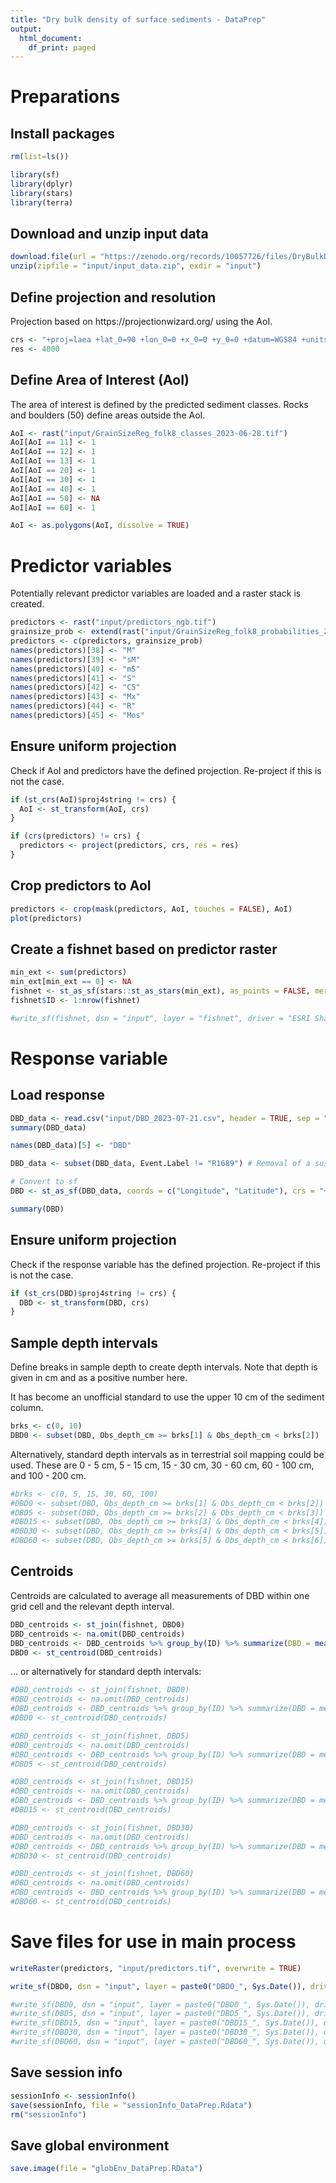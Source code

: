 ```yaml
---
title: "Dry bulk density of surface sediments - DataPrep"
output:
  html_document:
    df_print: paged
---
```


# Preparations

## Install packages

```r
rm(list=ls())

library(sf)
library(dplyr)
library(stars)
library(terra)
```


## Download and unzip input data

```r
download.file(url = "https://zenodo.org/records/10057726/files/DryBulkDensity_input.zip", destfile = "input/input_data.zip")
unzip(zipfile = "input/input_data.zip", exdir = "input")
```


## Define projection and resolution

Projection based on https://projectionwizard.org/ using the AoI.

```r
crs <- "+proj=laea +lat_0=90 +lon_0=0 +x_0=0 +y_0=0 +datum=WGS84 +units=m +no_defs" 
res <- 4000
```


## Define Area of Interest (AoI)

The area of interest is defined by the predicted sediment classes. Rocks and boulders (50) define areas outside the AoI.

```r
AoI <- rast("input/GrainSizeReg_folk8_classes_2023-06-28.tif")
AoI[AoI == 11] <- 1
AoI[AoI == 12] <- 1
AoI[AoI == 13] <- 1
AoI[AoI == 20] <- 1
AoI[AoI == 30] <- 1
AoI[AoI == 40] <- 1
AoI[AoI == 50] <- NA
AoI[AoI == 60] <- 1

AoI <- as.polygons(AoI, dissolve = TRUE)
```


# Predictor variables

Potentially relevant predictor variables are loaded and a raster stack is created.

```r
predictors <- rast("input/predictors_ngb.tif")
grainsize_prob <- extend(rast("input/GrainSizeReg_folk8_probabilities_2023-06-28.tif"), predictors)
predictors <- c(predictors, grainsize_prob)
names(predictors)[38] <- "M"
names(predictors)[39] <- "sM"
names(predictors)[40] <- "mS"
names(predictors)[41] <- "S"
names(predictors)[42] <- "CS"
names(predictors)[43] <- "Mx"
names(predictors)[44] <- "R"
names(predictors)[45] <- "Mos"
```


## Ensure uniform projection

Check if AoI and predictors have the defined projection. Re-project if this is not the case.

```r
if (st_crs(AoI)$proj4string != crs) {
  AoI <- st_transform(AoI, crs)
}

if (crs(predictors) != crs) {
  predictors <- project(predictors, crs, res = res)
}
```


## Crop predictors to AoI

```r
predictors <- crop(mask(predictors, AoI, touches = FALSE), AoI)
plot(predictors)
```


## Create a fishnet based on predictor raster

```r
min_ext <- sum(predictors)
min_ext[min_ext == 0] <- NA
fishnet <- st_as_sf(stars::st_as_stars(min_ext), as_points = FALSE, merge = FALSE)
fishnet$ID <- 1:nrow(fishnet)

#write_sf(fishnet, dsn = "input", layer = "fishnet", driver = "ESRI Shapefile")
```


# Response variable

## Load response

```r
DBD_data <- read.csv("input/DBD_2023-07-21.csv", header = TRUE, sep = ",")
summary(DBD_data)

names(DBD_data)[5] <- "DBD"

DBD_data <- subset(DBD_data, Event.Label != "R1689") # Removal of a suspicious station

# Convert to sf
DBD <- st_as_sf(DBD_data, coords = c("Longitude", "Latitude"), crs = "+proj=longlat +datum=WGS84 +no_defs")

summary(DBD)
```


## Ensure uniform projection

Check if the response variable has the defined projection. Re-project if this is not the case.

```r
if (st_crs(DBD)$proj4string != crs) {
  DBD <- st_transform(DBD, crs)
}
```


## Sample depth intervals

Define breaks in sample depth to create depth intervals. Note that depth is given in cm and as a positive number here.

It has become an unofficial standard to use the upper 10 cm of the sediment column.

```r
brks <- c(0, 10)
DBD0 <- subset(DBD, Obs_depth_cm >= brks[1] & Obs_depth_cm < brks[2])
```


Alternatively, standard depth intervals as in terrestrial soil mapping could be used. These are 0 - 5 cm, 5 - 15 cm, 15 - 30 cm, 30 - 60 cm, 60 - 100 cm, and 100 - 200 cm.

```r
#brks <- c(0, 5, 15, 30, 60, 100)
#DBD0 <- subset(DBD, Obs_depth_cm >= brks[1] & Obs_depth_cm < brks[2])
#DBD5 <- subset(DBD, Obs_depth_cm >= brks[2] & Obs_depth_cm < brks[3])
#DBD15 <- subset(DBD, Obs_depth_cm >= brks[3] & Obs_depth_cm < brks[4])
#DBD30 <- subset(DBD, Obs_depth_cm >= brks[4] & Obs_depth_cm < brks[5])
#DBD60 <- subset(DBD, Obs_depth_cm >= brks[5] & Obs_depth_cm < brks[6])
```


## Centroids

Centroids are calculated to average all measurements of DBD within one grid cell and the relevant depth interval.

```r
DBD_centroids <- st_join(fishnet, DBD0)
DBD_centroids <- na.omit(DBD_centroids)
DBD_centroids <- DBD_centroids %>% group_by(ID) %>% summarize(DBD = mean(DBD, na.rm = TRUE))
DBD0 <- st_centroid(DBD_centroids)
```

... or alternatively for standard depth intervals:

```r
#DBD_centroids <- st_join(fishnet, DBD0)
#DBD_centroids <- na.omit(DBD_centroids)
#DBD_centroids <- DBD_centroids %>% group_by(ID) %>% summarize(DBD = mean(DBD, na.rm = #TRUE))
#DBD0 <- st_centroid(DBD_centroids)

#DBD_centroids <- st_join(fishnet, DBD5)
#DBD_centroids <- na.omit(DBD_centroids)
#DBD_centroids <- DBD_centroids %>% group_by(ID) %>% summarize(DBD = mean(DBD, na.rm = #TRUE))
#DBD5 <- st_centroid(DBD_centroids)

#DBD_centroids <- st_join(fishnet, DBD15)
#DBD_centroids <- na.omit(DBD_centroids)
#DBD_centroids <- DBD_centroids %>% group_by(ID) %>% summarize(DBD = mean(DBD, na.rm = #TRUE))
#DBD15 <- st_centroid(DBD_centroids)

#DBD_centroids <- st_join(fishnet, DBD30)
#DBD_centroids <- na.omit(DBD_centroids)
#DBD_centroids <- DBD_centroids %>% group_by(ID) %>% summarize(DBD = mean(DBD, na.rm = #TRUE))
#DBD30 <- st_centroid(DBD_centroids)

#DBD_centroids <- st_join(fishnet, DBD60)
#DBD_centroids <- na.omit(DBD_centroids)
#DBD_centroids <- DBD_centroids %>% group_by(ID) %>% summarize(DBD = mean(DBD, na.rm = #TRUE))
#DBD60 <- st_centroid(DBD_centroids)
```


# Save files for use in main process

```r
writeRaster(predictors, "input/predictors.tif", overwrite = TRUE)
```


```r
write_sf(DBD0, dsn = "input", layer = paste0("DBD0_", Sys.Date()), driver = "ESRI Shapefile")
```


```r
#write_sf(DBD0, dsn = "input", layer = paste0("DBD0_", Sys.Date()), driver = "ESRI Shapefile")
#write_sf(DBD5, dsn = "input", layer = paste0("DBD5_", Sys.Date()), driver = "ESRI Shapefile")
#write_sf(DBD15, dsn = "input", layer = paste0("DBD15_", Sys.Date()), driver = "ESRI Shapefile")
#write_sf(DBD30, dsn = "input", layer = paste0("DBD30_", Sys.Date()), driver = "ESRI Shapefile")
#write_sf(DBD60, dsn = "input", layer = paste0("DBD60_", Sys.Date()), driver = "ESRI Shapefile")
```


## Save session info

```r
sessionInfo <- sessionInfo()
save(sessionInfo, file = "sessionInfo_DataPrep.Rdata")
rm("sessionInfo")
```


## Save global environment

```r
save.image(file = "globEnv_DataPrep.RData")
```

